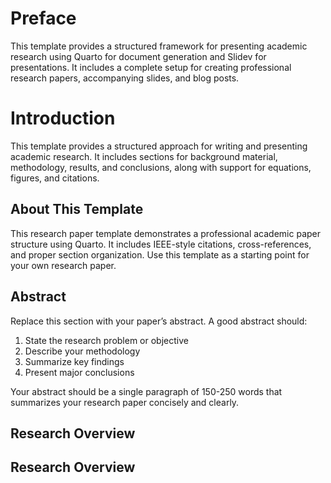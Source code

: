 # Preface {#sec-preface}

This template provides a structured framework for presenting academic research using Quarto for document generation and Slidev for presentations. It includes a complete setup for creating professional research papers, accompanying slides, and blog posts.

# Introduction {#sec-main-introduction}

This template provides a structured approach for writing and presenting academic research. It includes sections for background material, methodology, results, and conclusions, along with support for equations, figures, and citations.

## About This Template

This research paper template demonstrates a professional academic paper structure using Quarto. It includes IEEE-style citations, cross-references, and proper section organization. Use this template as a starting point for your own research paper.

## Abstract {#sec-abstract}

::: {.callout-important}
Replace this section with your paper's abstract. A good abstract should:

1. State the research problem or objective
2. Describe your methodology
3. Summarize key findings
4. Present major conclusions

Your abstract should be a single paragraph of 150-250 words that summarizes your research paper concisely and clearly.
:::

## Research Overview {#sec-overview}

::: {.callout-important}
## Research Overview

:::
